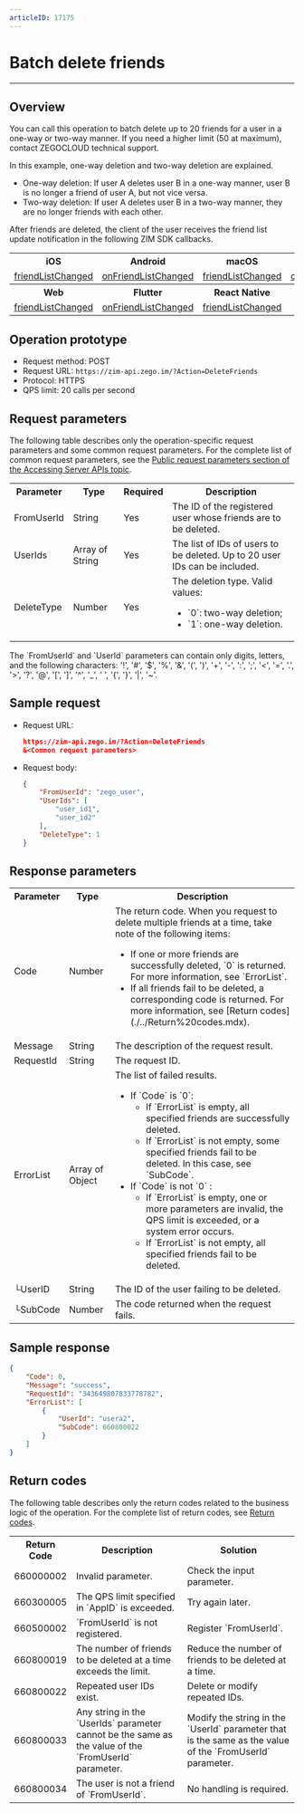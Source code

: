 ```yaml
---
articleID: 17175
---
```


# Batch delete friends

- - -


## Overview

You can call this operation to batch delete up to 20 friends for a user in a one-way or two-way manner. If you need a higher limit (50 at maximum), contact ZEGOCLOUD technical support.

In this example, one-way deletion and two-way deletion are explained.
- One-way deletion: If user A deletes user B in a one-way manner, user B is no longer a friend of user A, but not vice versa.
- Two-way deletion: If user A deletes user B in a two-way manner, they are no longer friends with each other.


After friends are deleted, the client of the user receives the friend list update notification in the following ZIM SDK callbacks.

<table>

<tbody>
<tr>
<th>iOS</th>
<th>Android</th>
<th>macOS</th>
<th>Windows</th>
</tr>
<tr>
<td><a href="/article/api?doc=zim_API~objective-c_ios~protocol~ZIMEventHandler#zim-friend-list-changed-friend-info-list" target="_blank" rel="noreferrer noopenner">friendListChanged</a></td>
<td><a href="/article/api?doc=zim_API~java_android~class~ZIMEventHandler#on-friend-list-changed" target="_blank" rel="noreferrer noopenner">onFriendListChanged</a></td>
<td><a href="/article/api?doc=zim_API~objective-c_macos~protocol~ZIMEventHandler#zim-friend-list-changed-friend-info-list" target="_blank" rel="noreferrer noopenner">friendListChanged</a></td>
<td><a href="/article/api?doc=zim_API~cpp_windows~class~ZIMEventHandler#on-friend-list-changed" target="_blank" rel="noreferrer noopenner">onFriendListChanged</a></td>
</tr>
<tr>
<th>Web</th>
<th>Flutter</th>
<th>React Native</th> 
<th></th>
<th></th>
<th></th>
</tr>
<tr>
<td><a href="/article/api?doc=zim_API~javascript_web~interface~ZIMEventHandler#friend-list-changed" target="_blank" rel="noreferrer noopenner">friendListChanged</a></td>
<td><a href="https://pub.dev/documentation/zego_zim/latest/zego_zim/ZIMEventHandler/onFriendListChanged.html" target="_blank" rel="noreferrer noopenner">onFriendListChanged</a></td>
<td><a href="/article/api?doc=zim_API~javascript_react-native~interface~ZIMEventHandler#friend-list-changed" target="_blank" rel="noreferrer noopenner">friendListChanged</a></td>
<td></td>
<td></td>
<td></td>
</tr>
</tbody></table>


## Operation prototype

- Request method: POST
- Request URL: `https://zim-api.zego.im/?Action=DeleteFriends`
- Protocol: HTTPS
- QPS limit: 20 calls per second

## Request parameters

The following table describes only the operation-specific request parameters and some common request parameters. For the complete list of common request parameters, see the [Public request parameters section of the Accessing Server APIs topic](../Accessing%20Server%20APIs.mdx#public-parameters).

<table>

<tbody><tr data-row-level="1">
<th>Parameter</th>
<th>Type</th>
<th>Required</th>
<th>Description</th>
</tr>
<tr data-row-level="3">
<td>FromUserId</td>
<td>String</td>
<td>Yes</td>
<td>The ID of the registered user whose friends are to be deleted.</td>
</tr>
<tr data-row-level="4">
<td>UserIds</td>
<td>Array of String</td>
<td>Yes</td>
<td>The list of IDs of users to be deleted. Up to 20 user IDs can be included.</td>
</tr>
<tr data-row-level="5">
<td>DeleteType</td>
<td>Number</td>
<td>Yes</td>
<td>The deletion type. Valid values:<ul><li>`0`: two-way deletion;</li><li>`1`: one-way deletion.</li></ul></td>
</tr>
</tbody></table>
<Note title="Note">

The \`FromUserId\` and \`UserId\` parameters can contain only digits, letters, and the following characters: '!', '#', '$', '%', '\&', '(', ')', '+', '-', ':', ';', '\<', '=', '.', '>', '?', '@', '[', ']', '\^', '_', ' ', '{', '}', '|', '~'.
</Note>


## Sample request

- Request URL:
  
  ```json
  https://zim-api.zego.im/?Action=DeleteFriends
  &<Common request parameters>
  ```

- Request body:
  
  ```json
  {
      "FromUserId": "zego_user",
      "UserIds": [
          "user_id1",
          "user_id2"
      ],
      "DeleteType": 1
  }
  ```

## Response parameters

<table class="collapsible-table" >
<tbody><tr data-row-level="1">
<th>Parameter</th>
<th>Type</th>
<th>Description</th>
</tr>
<tr data-row-level="2">
<td>Code</td>
<td>Number</td>
<td>
The return code.
<Note title="Note">When you request to delete multiple friends at a time, take note of the following items:<ul><li>If one or more friends are successfully deleted, `0` is returned. For more information, see `ErrorList`.</li><li>If all friends fail to be deleted, a corresponding code is returned. For more information, see [Return codes](./../Return%20codes.mdx).</li></ul></Note>
</td>
</tr>
<tr data-row-level="3">
<td>Message</td>
<td>String</td>
<td>The description of the request result.</td>
</tr>
<tr data-row-level="4">
<td>RequestId</td>
<td>String</td>
<td>The request ID.</td>
</tr>
<tr data-row-level="5" data-row-child="true">
<td>ErrorList</td>
<td>Array of Object</td>
<td>
The list of failed results.
<ul>
<li>
If `Code` is `0`:
<ul>
<li>If `ErrorList` is empty, all specified friends are successfully deleted.</li>
<li>If `ErrorList` is not empty, some specified friends fail to be deleted. In this case, see `SubCode`.</li>
</ul>

</li>
<li>
If `Code` is not `0` :
<ul>
<li>If `ErrorList` is empty, one or more parameters are invalid, the QPS limit is exceeded, or a system error occurs.</li>
<li>If `ErrorList` is not empty, all specified friends fail to be deleted.</li>
</ul>
</li>
</ul>
</td>
</tr>
<tr data-row-level="5-3">
<td>└UserID</td>
<td>String</td>
<td>The ID of the user failing to be deleted.</td>
</tr>
<tr data-row-level="5-5">
<td>└SubCode</td>
<td>Number</td>
<td>The code returned when the request fails.</td>
</tr>
</tbody>
</table>

## Sample response

```json
{
    "Code": 0,
    "Message": "success",
    "RequestId": "343649807833778782",
    "ErrorList": [
        {
            "UserId": "usera2",
            "SubCode": 660800022
        }
    ]
}
```

## Return codes

The following table describes only the return codes related to the business logic of the operation. For the complete list of return codes, see [Return codes](../Return%20codes.mdx).

<table>
<tbody><tr>
<th>Return Code</th>
<th>Description</th>
<th>Solution</th>
</tr>
<tr>
<td>660000002</td>
<td>Invalid parameter.</td>
<td>Check the input parameter.</td>
</tr>
<tr>
<td>660300005</td>
<td>The QPS limit specified in `AppID` is exceeded.</td>
<td>Try again later.</td>
</tr>
<tr>
<td>660500002</td>
<td>`FromUserId` is not registered.</td>
<td>Register `FromUserId`.</td>
</tr>
<tr>
<td>660800019</td>
<td>The number of friends to be deleted at a time exceeds the limit.</td>
<td>Reduce the number of friends to be deleted at a time.</td>
</tr>
<tr>
<td>660800022</td>
<td>Repeated user IDs exist.</td>
<td>Delete or modify repeated IDs.</td>
</tr>
<tr>
<td>660800033</td>
<td>Any string in the `UserIds` parameter cannot be the same as the value of the `FromUserId` parameter.</td>
<td>Modify the string in the `UserId` parameter that is the same as the value of the `FromUserId` parameter.</td>
</tr>
<tr>
<td>660800034</td>
<td>The user is not a friend of `FromUserId`.</td>
<td>No handling is required.</td>
</tr>
</tbody></table>

